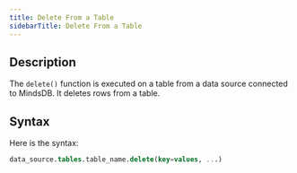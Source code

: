```yaml
---
title: Delete From a Table
sidebarTitle: Delete From a Table
---
```


## Description

The `delete()` function is executed on a table from a data source connected to MindsDB. It deletes rows from a table.

## Syntax

Here is the syntax:

```sql
data_source.tables.table_name.delete(key=values, ...)
```
